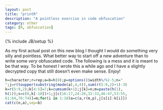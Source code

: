 ```yaml
---
layout: post
title: "printR"
description: "A pointless exercise in code obfuscation"
category: other
tags: [R, obfuscation]
---
```

{% include JB/setup %}

As my first actual post on this new blog I thought I would do something very silly and pointless.  What better way to start off a new adventure than to write some _very_ obfuscated code.  The following is a mess and it is meant to be that way.  To be honest I wrote this a while ago and I have a slightly decrypted copy that still doesn't even make sense.  Enjoy!

```r
h=character;r=rep;a=b=h(0);p=options()$width%/%2-5;n="
";j=r(toupper(substring(mode(a),4,4)),sum(r(5:9,2)+1)-3)
k=r(5:9,2);k[4:5]=7;k=cumsum(k+1);j[k]=n;m=paste(h(1), 
h(1));s=c(0,k[-10])+1;j[c(16:17,24:26,32:33,46:47,53:55,
61:64,70:74)]=m;for(i in 1:10)a=c(a,r(m,p),j[s[i]:k[i]])
cat(c(n,a),sep=b)
```
